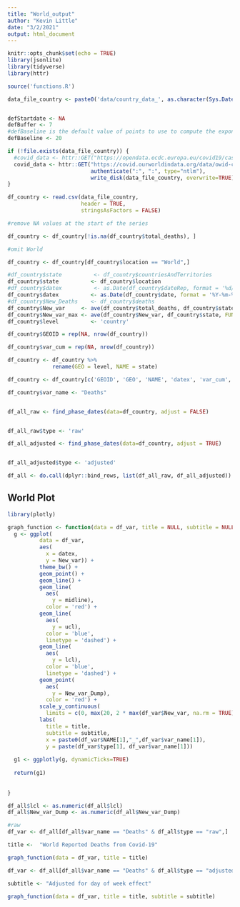 ---
title: "World_output"
author: "Kevin Little"
date: "3/2/2021"
output: html_document
---

```{r setup, include=FALSE}
knitr::opts_chunk$set(echo = TRUE)
library(jsonlite)
library(tidyverse)
library(httr)

source('functions.R')

data_file_country <- paste0('data/country_data_', as.character(Sys.Date()), '.csv')


defStartdate <- NA
defBuffer <- 7
#defBaseline is the default value of points to use to compute the exponential growth control limits
defBaseline <- 20

if (!file.exists(data_file_country)) {
  #covid_data <- httr::GET("https://opendata.ecdc.europa.eu/covid19/casedistribution/csv", 
  covid_data <- httr::GET("https://covid.ourworldindata.org/data/owid-covid-data.csv",
                          authenticate(":", ":", type="ntlm"),
                          write_disk(data_file_country, overwrite=TRUE))
}

df_country <- read.csv(data_file_country,
                       header = TRUE,
                       stringsAsFactors = FALSE)

#remove NA values at the start of the series

df_country <- df_country[!is.na(df_country$total_deaths), ]

#omit World

df_country <- df_country[df_country$location == "World",]

#df_country$state          <- df_country$countriesAndTerritories
df_country$state          <- df_country$location
#df_country$datex          <- as.Date(df_country$dateRep, format = '%d/%m/%Y')
df_country$datex          <- as.Date(df_country$date, format = '%Y-%m-%d')
#df_country$New_Deaths    <- df_country$deaths
df_country$New_var     <- ave(df_country$total_deaths, df_country$state, FUN = function(x) { c(x[1], diff(x)) })
df_country$New_var_max <- ave(df_country$New_var, df_country$state, FUN = max)
df_country$level          <- 'country'

df_country$GEOID = rep(NA, nrow(df_country))

df_country$var_cum = rep(NA, nrow(df_country))

df_country <- df_country %>% 
              rename(GEO = level, NAME = state)

df_country <- df_country[c('GEOID', 'GEO', 'NAME', 'datex', 'var_cum','New_var', 'New_var_max')]

df_country$var_name <- "Deaths"


df_all_raw <- find_phase_dates(data=df_country, adjust = FALSE)


df_all_raw$type <- 'raw'

df_all_adjusted <- find_phase_dates(data=df_country, adjust = TRUE)


df_all_adjusted$type <- 'adjusted'

df_all <- do.call(dplyr::bind_rows, list(df_all_raw, df_all_adjusted))

```

## World Plot



```{r plot_function, include = FALSE, }
library(plotly)

graph_function <- function(data = df_var, title = NULL, subtitle = NULL){
  g <- ggplot(
          data = df_var,
          aes(
            x = datex,
            y = New_var)) +
          theme_bw() +
          geom_point() +
          geom_line() +
          geom_line(
            aes(
              y = midline),
            color = 'red') +
          geom_line(
            aes(
              y = ucl),
            color = 'blue',
            linetype = 'dashed') +
          geom_line(
            aes(
              y = lcl),
            color = 'blue',
            linetype = 'dashed') +
          geom_point(
            aes(
              y = New_var_Dump),
            color = 'red') +
          scale_y_continuous(
            limits = c(0, max(20, 2 * max(df_var$New_var, na.rm = TRUE), max(df_var$New_var_Dump, na.rm = TRUE)))) +
          labs(
            title = title,
            subtitle = subtitle,
            x = paste0(df_var$NAME[1],"_",df_var$var_name[1]),
            y = paste(df_var$type[1], df_var$var_name[1]))
  
  g1 <- ggplotly(g, dynamicTicks=TRUE)
  
  return(g1)
  
  
}


```



```{r plot, echo=FALSE}


df_all$lcl <- as.numeric(df_all$lcl)
df_all$New_var_Dump <- as.numeric(df_all$New_var_Dump)

#raw      
df_var <- df_all[df_all$var_name == "Deaths" & df_all$type == "raw",]

title <-  "World Reported Deaths from Covid-19"

graph_function(data = df_var, title = title) 

df_var <- df_all[df_all$var_name == "Deaths" & df_all$type == "adjusted",] 

subtitle <- "Adjusted for day of week effect"

graph_function(data = df_var, title = title, subtitle = subtitle) 
```



